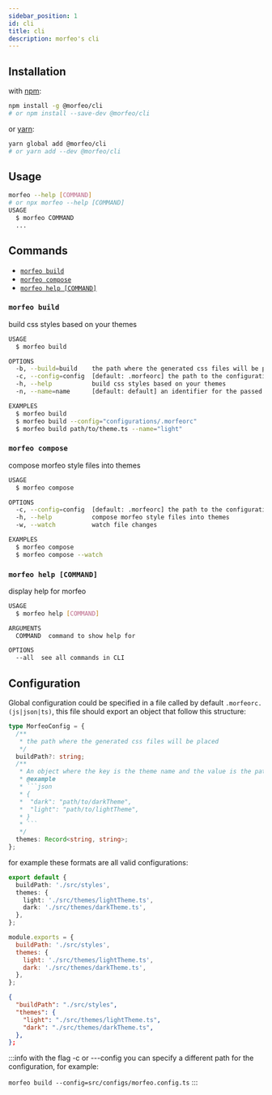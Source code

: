 ```yaml
---
sidebar_position: 1
id: cli
title: cli
description: morfeo's cli
---
```


## Installation

with [npm](https://www.npmjs.com/package/@morfeo/cli):

```bash
npm install -g @morfeo/cli
# or npm install --save-dev @morfeo/cli
```

or [yarn](https://yarn.pm/@morfeo/cli):

```bash
yarn global add @morfeo/cli
# or yarn add --dev @morfeo/cli
```

## Usage

```bash
morfeo --help [COMMAND]
# or npx morfeo --help [COMMAND]
USAGE
  $ morfeo COMMAND
  ...
```

## Commands

- [`morfeo build`](#morfeo-build)
- [`morfeo compose`](#morfeo-compose)
- [`morfeo help [COMMAND]`](#morfeo-help-command)

### `morfeo build`

build css styles based on your themes

```bash
USAGE
  $ morfeo build

OPTIONS
  -b, --build=build    the path where the generated css files will be placed
  -c, --config=config  [default: .morfeorc] the path to the configuration file
  -h, --help           build css styles based on your themes
  -n, --name=name      [default: default] an identifier for the passed theme, for example "light", "dark"

EXAMPLES
  $ morfeo build
  $ morfeo build --config="configurations/.morfeorc"
  $ morfeo build path/to/theme.ts --name="light"
```

### `morfeo compose`

compose morfeo style files into themes

```bash
USAGE
  $ morfeo compose

OPTIONS
  -c, --config=config  [default: .morfeorc] the path to the configuration file
  -h, --help           compose morfeo style files into themes
  -w, --watch          watch file changes

EXAMPLES
  $ morfeo compose
  $ morfeo compose --watch
```

### `morfeo help [COMMAND]`

display help for morfeo

```bash
USAGE
  $ morfeo help [COMMAND]

ARGUMENTS
  COMMAND  command to show help for

OPTIONS
  --all  see all commands in CLI
```

## Configuration

Global configuration could be specified in a file called by default `.morfeorc.(js|json|ts)`, this file should export an object
that follow this structure:

````typescript
type MorfeoConfig = {
  /**
   * the path where the generated css files will be placed
   */
  buildPath?: string;
  /**
   * An object where the key is the theme name and the value is the path to the theme.
   * @example
   * ```json
   * {
   *  "dark": "path/to/darkTheme",
   *  "light": "path/to/lightTheme",
   * }
   * ```
   */
  themes: Record<string, string>;
};
````

for example these formats are all valid configurations:

```typescript title=".morfeorc.ts"
export default {
  buildPath: './src/styles',
  themes: {
    light: './src/themes/lightTheme.ts',
    dark: './src/themes/darkTheme.ts',
  },
};
```

```javascript title=".morfeorc.js"
module.exports = {
  buildPath: './src/styles',
  themes: {
    light: './src/themes/lightTheme.ts',
    dark: './src/themes/darkTheme.ts',
  },
};
```

```json title=".morfeorc.json"
{
  "buildPath": "./src/styles",
  "themes": {
    "light": "./src/themes/lightTheme.ts",
    "dark": "./src/themes/darkTheme.ts",
  },
};
```

:::info
with the flag -c or ---config you can specify a different path for the configuration, for example:

`morfeo build --config=src/configs/morfeo.config.ts`
:::

